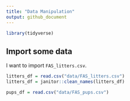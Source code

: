 ```yaml
---
title: "Data Manipulation"
output: github_document
---
```


```r
library(tidyverse)
```

## Import some data

I want to import `FAS_litters.csv`.

```r
litters_df = read.csv("data/FAS_litters.csv")
litters_df = janitor::clean_names(litters_df)

pups_df = read.csv("data/FAS_pups.csv")
```

